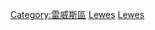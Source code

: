 {{cat more|雷威斯區}}
[[Category:雷威斯區|Category:雷威斯區]]
[[Category:依英格蘭轄區劃分的人物|Lewes]]
[[Category:東薩塞克斯郡人|Lewes]]